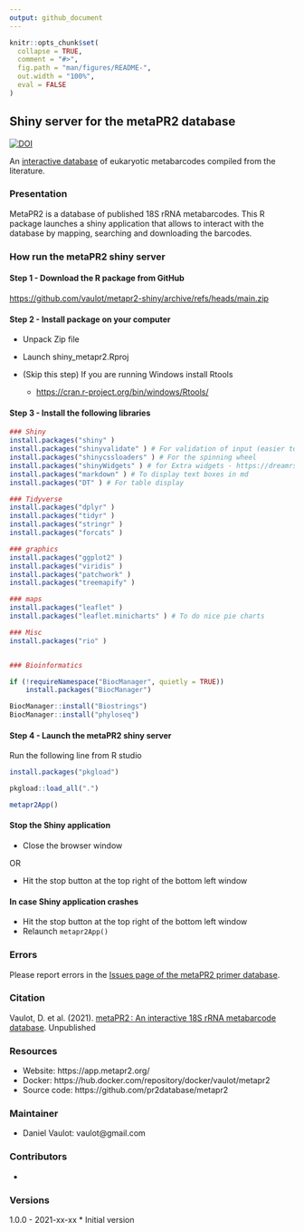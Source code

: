 ```yaml
---
output: github_document
---
```


<!-- README.md is generated from README.Rmd. Please edit that file -->

```r
knitr::opts_chunk$set(
  collapse = TRUE,
  comment = "#>",
  fig.path = "man/figures/README-",
  out.width = "100%",
  eval = FALSE
)
```

## Shiny server for the metaPR2 database

<!-- badges: start -->
[![DOI](https://zenodo.org/badge/191439796.svg)](https://zenodo.org/badge/latestdoi/191439796)
<!-- badges: end -->


An [interactive database](https://app.metapr2.org/) of eukaryotic metabarcodes compiled from the literature. 

### Presentation

MetaPR2 is a database of published 18S rRNA metabarcodes. This R package launches a shiny application that allows to interact with the database by mapping, searching and downloading the barcodes.

### How run the metaPR2 shiny server

#### Step 1 - Download the R package from GitHub

[https://github.com/vaulot/metapr2-shiny/archive/refs/heads/main.zip](https://github.com/vaulot/metapr2-shiny/archive/refs/heads/main.zip)

#### Step 2 - Install package on your computer

* Unpack Zip file

* Launch shiny_metapr2.Rproj

* (Skip this step) If you are running Windows install Rtools 

  * [https://cran.r-project.org/bin/windows/Rtools/](https://cran.r-project.org/bin/windows/Rtools/)

#### Step 3 - Install the following libraries

```r

### Shiny
install.packages("shiny" ) 
install.packages("shinyvalidate" ) # For validation of input (easier to use than shinyFeedback)
install.packages("shinycssloaders" ) # For the spinning wheel
install.packages("shinyWidgets" ) # for Extra widgets - https://dreamrs.github.io/shinyWidgets/index.html
install.packages("markdown" ) # To display text boxes in md
install.packages("DT" ) # For table display

### Tidyverse
install.packages("dplyr" )
install.packages("tidyr" )
install.packages("stringr" )
install.packages("forcats" )

### graphics
install.packages("ggplot2" )
install.packages("viridis" )
install.packages("patchwork" )
install.packages("treemapify" )

### maps
install.packages("leaflet" )
install.packages("leaflet.minicharts" ) # To do nice pie charts

### Misc
install.packages("rio" )


### Bioinformatics

if (!requireNamespace("BiocManager", quietly = TRUE))
    install.packages("BiocManager")

BiocManager::install("Biostrings")
BiocManager::install("phyloseq")

```


#### Step 4 - Launch the metaPR2 shiny server

Run the following line from R studio


```r

install.packages("pkgload")

pkgload::load_all(".")

metapr2App()

```

#### Stop the Shiny application

* Close the browser window

OR

* Hit the stop button at the top right of the bottom left window


#### In case Shiny application crashes

* Hit the stop button at the top right of the bottom left window
* Relaunch `metapr2App()`

### Errors

Please report errors in the [Issues page of the metaPR2 primer database](https://xxx).


### Citation

Vaulot, D. et al. (2021). [metaPR2 : An interactive 18S rRNA metabarcode database](). Unpublished

### Resources
* Website: https://app.metapr2.org/
* Docker: https://hub.docker.com/repository/docker/vaulot/metapr2
* Source code: https://github.com/pr2database/metapr2

### Maintainer
* Daniel Vaulot: vaulot@gmail.com

### Contributors

* 

### Versions

1.0.0 - 2021-xx-xx
* Initial version